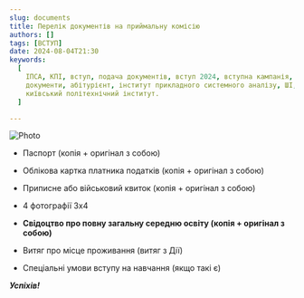 ```yaml
---
slug: documents
title: Перелік документів на приймальну комісію
authors: []
tags: [ВСТУП]
date: 2024-08-04T21:30
keywords:
  [
    ІПСА, КПІ, вступ, подача документів, вступ 2024, вступна кампанія, приймальна комісія, 
    документи, абітурієнт, інститут прикладного системного аналізу, ШІ, СП, ММСА, університет, 
    київський політехнічний інститут.
  ]

---
```


![Photo](./photo.png)

<!--truncate-->

+ Паспорт (копія + оригінал з собою)

+ Облікова картка платника податків (копія + оригінал з собою)

+ Приписне або військовий квиток (копія + оригінал з собою)

+ 4 фотографії 3х4

+ **Свідоцтво про повну загальну середню освіту (копія + оригінал з собою)**

+ Витяг про місце проживання (витяг з Дії)

+ Спеціальні умови вступу на навчання (якщо такі є)


***Успіхів!***
